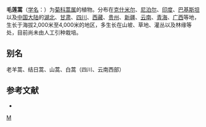 {{Speciesbox
| taxon = Artemisia vestita
| binomial_authority = Wall. ex Bess.
}}

'''毛莲蒿'''（[[学名|学名]]：{{lang|la|''Artemisia vestita''}}）为[[菊科|菊科]][[蒿属|蒿属]]的植物。分布在[[克什米尔|克什米尔]]、[[尼泊尔|尼泊尔]]、[[印度|印度]]、[[巴基斯坦|巴基斯坦]]以及[[中国大陆|中国大陆]]的[[湖北|湖北]]、[[甘肃|甘肃]]、[[四川|四川]]、[[西藏|西藏]]、[[贵州|贵州]]、[[新疆|新疆]]、[[云南|云南]]、[[青海|青海]]、[[广西|广西]]等地，生长于海拔2,000米至4,000米的地区，多生长在山坡、草地、灌丛以及林缘等处，目前尚未由人工引种栽培。

== 别名 ==
老羊蒿、结日蒿、山蒿、白蒿（四川、云南西部）

== 参考文献 ==
<div class="references-small">
* {{cite web| url =http://www.bioinfo.cn/db05/KmzwSpecies.php?action=view&id=3249| title =毛莲蒿| work =《中国高等植物数据库全库》| publisher =中国科学院微生物研究所| author =昆明植物研究所| accessdate =2009-02-24| deadurl =yes| archiveurl =https://web.archive.org/web/20160305002354/http://www.bioinfo.cn/db05/KmzwSpecies.php?action=view&id=3249| archivedate =2016-03-05}}
</div>
{{Taxonbar|from=Q11128249}}

[[Category:蒿属|M]]